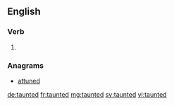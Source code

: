 ==English==

===Verb===
{{head|en|verb form}}

# {{en-past of|taunt}}

===Anagrams===
* [[attuned#English|attuned]]

[[de:taunted]]
[[fr:taunted]]
[[mg:taunted]]
[[sv:taunted]]
[[vi:taunted]]
